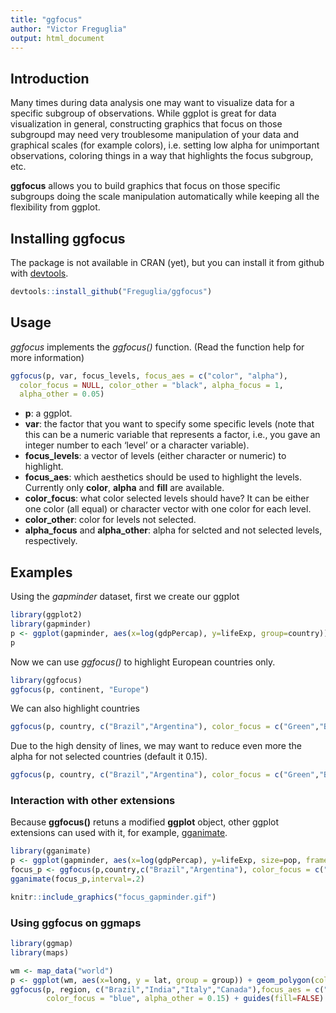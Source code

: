 ```yaml
---
title: "ggfocus"
author: "Victor Freguglia"
output: html_document
---
```

## Introduction

Many times during data analysis one may want to visualize data for a specific subgroup of observations. While ggplot is great for data visualization in general, constructing graphics that focus on those subgroupd may need very troublesome manipulation of your data and graphical scales (for example colors), i.e. setting low alpha for unimportant observations, coloring things in a way that highlights the focus subgroup, etc.

**ggfocus** allows you to build graphics that focus on those specific subgroups doing the scale manipulation automatically while keeping all the flexibility from ggplot.


## Installing ggfocus

The package is not available in CRAN (yet), but you can install it from github with [devtools](https://github.com/hadley/devtools).

```r
devtools::install_github("Freguglia/ggfocus")
```

## Usage 

*ggfocus* implements the *ggfocus()* function. (Read the function help for more information)

```r
ggfocus(p, var, focus_levels, focus_aes = c("color", "alpha"),
  color_focus = NULL, color_other = "black", alpha_focus = 1,
  alpha_other = 0.05)
```

- **p**: a ggplot.
- **var**: the factor that you want to specify some specific levels (note that this can be a numeric variable that represents a factor, i.e., you gave an integer number to each 'level' or a character variable).
- **focus_levels**: a vector of levels (either character or numeric) to highlight.
- **focus_aes**: which aesthetics should be used to highlight the levels. Currently only **color**, **alpha** and **fill** are available.
- **color_focus**: what color selected levels should have? It can be either one color (all equal) or character vector with one color for each level.
- **color_other**: color for levels not selected.
- **alpha_focus** and **alpha_other**: alpha for selcted and not selected levels, respectively.


## Examples

Using the *gapminder* dataset, first we create our ggplot
```r
library(ggplot2)
library(gapminder)
p <- ggplot(gapminder, aes(x=log(gdpPercap), y=lifeExp, group=country)) + geom_line()
p
```

Now we can use *ggfocus()* to highlight European countries only.

```r
library(ggfocus)
ggfocus(p, continent, "Europe")
```

We can also highlight countries

```r
ggfocus(p, country, c("Brazil","Argentina"), color_focus = c("Green","Blue"))
```

Due to the high density of lines, we may want to reduce even more the alpha for not selected countries (default it 0.15).

```r
ggfocus(p, country, c("Brazil","Argentina"), color_focus = c("Green","Blue"), alpha_other = 0.05)
```

### Interaction with other extensions
Because **ggfocus()** retuns a modified **ggplot** object, other ggplot extensions can used with it, for example, [gganimate](https://github.com/dgrtwo/gganimate).

```r
library(gganimate)
p <- ggplot(gapminder, aes(x=log(gdpPercap), y=lifeExp, size=pop, frame=year)) + geom_point()
focus_p <- ggfocus(p,country,c("Brazil","Argentina"), color_focus = c("Green","Blue"))
gganimate(focus_p,interval=.2)
```
```r
knitr::include_graphics("focus_gapminder.gif")
```

### Using ggfocus on ggmaps

```r
library(ggmap)
library(maps)

wm <- map_data("world")
p <- ggplot(wm, aes(x=long, y = lat, group = group)) + geom_polygon(color="black") + theme_void()
ggfocus(p, region, c("Brazil","India","Italy","Canada"),focus_aes = c("fill","alpha"),
        color_focus = "blue", alpha_other = 0.15) + guides(fill=FALSE)
```

